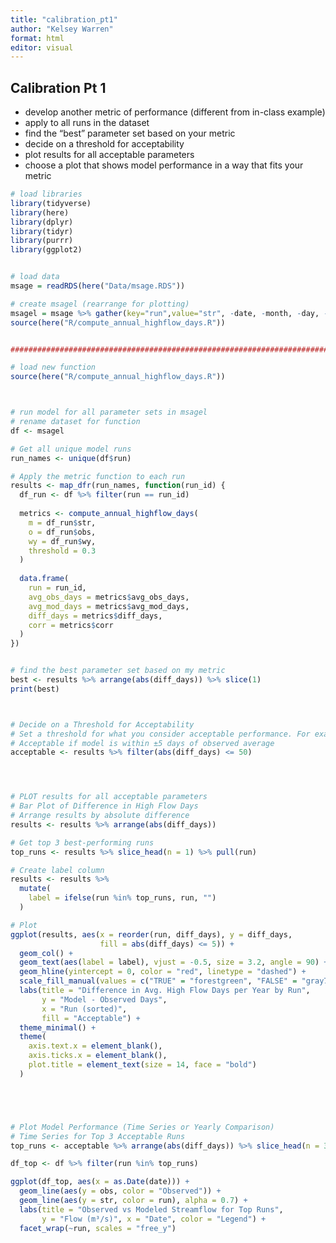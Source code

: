 ```yaml
---
title: "calibration_pt1"
author: "Kelsey Warren"
format: html
editor: visual
---
```


## Calibration Pt 1

-   develop another metric of performance (different from in-class example)
-   apply to all runs in the dataset
-   find the "best" parameter set based on your metric
-   decide on a threshold for acceptability
-   plot results for all acceptable parameters
-   choose a plot that shows model performance in a way that fits your metric

```r

# load libraries
library(tidyverse)
library(here)
library(dplyr)
library(tidyr)
library(purrr)
library(ggplot2)


# load data
msage = readRDS(here("Data/msage.RDS"))

# create msagel (rearrange for plotting)
msagel = msage %>% gather(key="run",value="str", -date, -month, -day, -year, -wy,-obs)
source(here("R/compute_annual_highflow_days.R"))


####################################################################################

# load new function
source(here("R/compute_annual_highflow_days.R"))



# run model for all parameter sets in msagel
# rename dataset for function
df <- msagel

# Get all unique model runs
run_names <- unique(df$run)

# Apply the metric function to each run
results <- map_dfr(run_names, function(run_id) {
  df_run <- df %>% filter(run == run_id)
  
  metrics <- compute_annual_highflow_days(
    m = df_run$str,
    o = df_run$obs,
    wy = df_run$wy,
    threshold = 0.3
  )
  
  data.frame(
    run = run_id,
    avg_obs_days = metrics$avg_obs_days,
    avg_mod_days = metrics$avg_mod_days,
    diff_days = metrics$diff_days,
    corr = metrics$corr
  )
})


# find the best parameter set based on my metric
best <- results %>% arrange(abs(diff_days)) %>% slice(1)
print(best)



# Decide on a Threshold for Acceptability
# Set a threshold for what you consider acceptable performance. For example:
# Acceptable if model is within ±5 days of observed average
acceptable <- results %>% filter(abs(diff_days) <= 50)




# PLOT results for all acceptable parameters
# Bar Plot of Difference in High Flow Days
# Arrange results by absolute difference
results <- results %>% arrange(abs(diff_days))

# Get top 3 best-performing runs
top_runs <- results %>% slice_head(n = 1) %>% pull(run)

# Create label column
results <- results %>%
  mutate(
    label = ifelse(run %in% top_runs, run, "")
  )

# Plot
ggplot(results, aes(x = reorder(run, diff_days), y = diff_days,
                    fill = abs(diff_days) <= 5)) +
  geom_col() +
  geom_text(aes(label = label), vjust = -0.5, size = 3.2, angle = 90) +
  geom_hline(yintercept = 0, color = "red", linetype = "dashed") +
  scale_fill_manual(values = c("TRUE" = "forestgreen", "FALSE" = "gray70")) +
  labs(title = "Difference in Avg. High Flow Days per Year by Run",
       y = "Model - Observed Days",
       x = "Run (sorted)",
       fill = "Acceptable") +
  theme_minimal() +
  theme(
    axis.text.x = element_blank(),
    axis.ticks.x = element_blank(),
    plot.title = element_text(size = 14, face = "bold")
  )





# Plot Model Performance (Time Series or Yearly Comparison)
# Time Series for Top 3 Acceptable Runs
top_runs <- acceptable %>% arrange(abs(diff_days)) %>% slice_head(n = 3) %>% pull(run)

df_top <- df %>% filter(run %in% top_runs)

ggplot(df_top, aes(x = as.Date(date))) +
  geom_line(aes(y = obs, color = "Observed")) +
  geom_line(aes(y = str, color = run), alpha = 0.7) +
  labs(title = "Observed vs Modeled Streamflow for Top Runs",
       y = "Flow (m³/s)", x = "Date", color = "Legend") +
  facet_wrap(~run, scales = "free_y")





```
